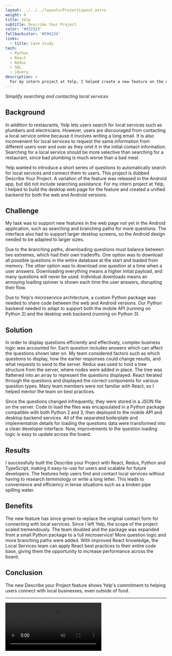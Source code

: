 ```yaml
---
layout: ../../../layouts/ProjectLayout.astro
weight: 4
title: Yelp
subtitle: Describe Your Project
color: '#d32323'
fallbackcolor: '#594134'
links:
  - title: Case study
tech:
  - Python
  - React
  - Redux
  - SQL
  - jQuery
description: >
  For my intern project at Yelp, I helped create a new feature on the desktop website to make it easier for users to request quotes from home services businesses. Rather than search for a business and write a message to them from scratch, "Describe Your Project" lets users answer multiple-choice questions before they are presented with businesses to send their request to.
---
```



_Simplify searching and contacting local services_

## Background

In addition to restaurants, Yelp lets users search for local services such as plumbers and electricians. However, users are discouraged from contacting a local service online because it involves writing a long email. It is also inconvenient for local services to request the same information from different users over and over as they omit it in the initial contact information. Searching for a local service should be more selective than searching for a restaurant, since bad plumbing is much worse than a bad meal.

Yelp wanted to introduce a short series of questions to automatically search for local services and connect them to users. This project is dubbed Describe Your Project. A variation of the feature was released in the Android app, but did not include searching assistance. For my intern project at Yelp, I helped to build the desktop web page for the feature and created a unified backend for both the web and Android versions.

## Challenge

My task was to support new features in the web page not yet in the Android application, such as searching and branching paths for more questions. The interface also had to support larger desktop screens, so the Android design needed to be adapted to larger sizes.

Due to the branching paths, downloading questions must balance between two extremes, which had their own tradeoffs. One option was to download all possible questions in the entire database at the start and loaded from memory. The other option was to download one question at a time when a user answers. Downloading everything means a higher initial payload, and many questions will never be used. Individual downloads means an annoying loading spinner is shown each time the user answers, disrupting their flow.

Due to Yelp's microservice architecture, a custom Python package was needed to share code between the web and Android versions. Our Python backend needed to adapt to support both the mobile API (running on Python 2) and the desktop web backend (running on Python 3).

## Solution

In order to display questions efficiently and effectively, complex business logic was accounted for. Each question includes answers which can affect the questions shown later on. My team considered factors such as which questions to display, how the earlier responses could change results, and what requests to send to the server. Redux was used to hold a tree structure from the server, where nodes were added in place. The tree was flattened into an array to represent the questions displayed. React iterated through the questions and displayed the correct components for various question types. Many team members were not familiar with React, so I helped mentor the team on best practices.

Since the questions changed infrequently, they were stored in a JSON file on the server. Code to load the files was encapsulated in a Python package compatible with both Python 2 and 3, then deployed to the mobile API and desktop backend services. All of the separated boilerplate and implementation details for loading the questions data were transformed into a clean developer interface. Now, improvements to the question loading logic is easy to update across the board.

## Results

I successfully built the Describe your Project with React, Redux, Python and TypeScript, making it easy-to-use for users and scalable for future developers. The features help users find and contact local services without having to research terminology or write a long letter. This leads to convenience and efficiency in tense situations such as a broken pipe spilling water.

## Benefits

The new feature has since grown to replace the original contact form for connecting with local services. Since I left Yelp, the scope of the project scaled tremendously. The team doubled and the package was expanded from a small Python package to a full microservice! More question logic and more branching paths were added. With improved React knowledge, the Local Services team can apply React best practices to their entire code base, giving them the opportunity to increase performance across the board.

## Conclusion

The new Describe your Project feature shows Yelp's commitment to helping users connect with local businesses, even outside of food.

---

<Video src="demo.mp4" />
